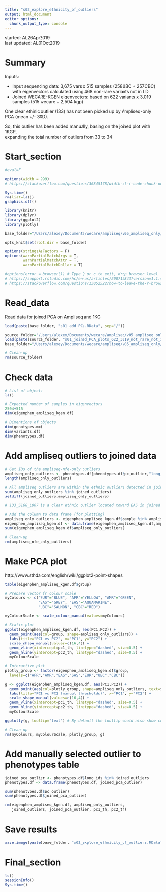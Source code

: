 ```yaml
---
title: "s02_explore_ethnicity_of_outliers"
output: html_document
editor_options: 
  chunk_output_type: console
---
```


started: AL26Apr2019  
last updated: AL01Oct2019  

# Summary  

Inputs:  

- Input sequencing data: 3,675 vars x 515 samples (258UBC + 257CBC) with eigenvectors calculated using 468 non-rare variants not in LD  
- Joined WECARE-KGEN eigenvectors: based on 622 variants x 3,019 samples (515 wecare + 2,504 kgp)  

One clear ethinic outlier (133) has not been picked up by Ampliseq-only PCA (mean +/- 3SD).  

So, this outlier has been added manually, basing on the joined plot with 1KGP,  
expanding the total number of outliers from 33 to 34  

# Start_section

<style>
pre {
  overflow-x: auto;
}
pre code {
  word-wrap: normal;
  white-space: pre;
}
</style>

```r

#eval=F

options(width = 999)
# https://stackoverflow.com/questions/36845178/width-of-r-code-chunk-output-in-rmarkdown-files-knitr-ed-to-html

```

```r

Sys.time()
rm(list=ls())
graphics.off()

library(knitr)
library(dplyr)
library(ggplot2)
library(plotly)

base_folder="/Users/alexey/Documents/wecare/ampliseq/v05_ampliseq_only/s13_ampliseq_only_PCA/s03_explore_PCA_plots_exclude_outliers"

opts_knit$set(root.dir = base_folder)

options(stringsAsFactors = F)
options(warnPartialMatchArgs = T, 
        warnPartialMatchAttr = T, 
        warnPartialMatchDollar = T)

#options(error = browser()) # Type Q or c to exit, drop browser level
# https://support.rstudio.com/hc/en-us/articles/200713843?version=1.1.456&mode=desktop
# https://stackoverflow.com/questions/13052522/how-to-leave-the-r-browser-mode-in-the-console-window/13052588 

```

# Read_data  

Read data for joined PCA on Ampliseq and 1KG  

```r

load(paste(base_folder, "s01_add_PCs.RData", sep="/"))

source_folder="/Users/alexey/Documents/wecare/ampliseq/v05_ampliseq_only/s12_joined_ampliseq_1kgp_PCA/s06_explore_joined_PCA_plots"
load(paste(source_folder, "s01_joined_PCA_plots_622_3019_not_rare_not_in_LD.RData", sep="/"))
base_folder="/Users/alexey/Documents/wecare/ampliseq/v05_ampliseq_only/s13_ampliseq_only_PCA/s03_explore_PCA_plots_exclude_outliers"

# Clean-up
rm(source_folder)

```

# Check data

```r

# List of objects
ls()

# Expected number of samples in eigenvectors
2504+515
dim(eigenphen_ampliseq_kgen.df)

# Dimentions of objects
dim(genotypes.mx)
dim(variants.df)
dim(phenotypes.df)

```

# Add ampliseq outliers to joined data

```r

# Get IDs of the ampliseq-nfe-only outliers
ampliseq_only_outliers <- phenotypes.df[phenotypes.df$pc_outlier,"long_ids"]
length(ampliseq_only_outliers)

# All ampliseq outliers are within the ethnic outliers detected in joined PCA
sum(ampliseq_only_outliers %in% joined_outliers)
setdiff(joined_outliers,ampliseq_only_outliers)

# 133_S168_L007 is a clear ethnic outlier located toward EAS in joined PCA plot  

# Add the column to data frame (for plotting)
ampliseq_only_outliers <- eigenphen_ampliseq_kgen.df$sample %in% ampliseq_only_outliers
eigenphen_ampliseq_kgen.df <- data.frame(eigenphen_ampliseq_kgen.df,ampliseq_only_outliers)
sum(eigenphen_ampliseq_kgen.df$ampliseq_only_outliers)

# Clean-up
rm(ampliseq_nfe_only_outliers)

```

# Make PCA plot

http://www.sthda.com/english/wiki/ggplot2-point-shapes  

```r

table(eigenphen_ampliseq_kgen.df$group)

# Prepare vector fr colour scale
myColours <- c("EUR"="BLUE", "AFR"="YELLOW", "AMR"="GREEN",
               "SAS"="GREY", "EAS"="AQUAMARINE", 
               "UBC"="SALMON", "CBC"="RED")

myColourScale <- scale_colour_manual(values=myColours)

# Static plot
ggplot(eigenphen_ampliseq_kgen.df, aes(PC1,PC2)) + 
  geom_point(aes(col=group, shape=ampliseq_only_outliers)) +
  labs(title="PC1 vs PC2", x="PC1", y="PC2") +
  scale_shape_manual(values=c(16,4)) +
  geom_vline(xintercept=pc1_th, linetype="dashed", size=0.5) +
  geom_hline(yintercept=pc2_th, linetype="dashed", size=0.5) +
  myColourScale

# Interactive plot
plotly_group <- factor(eigenphen_ampliseq_kgen.df$group,
  levels=c("AFR","AMR","EAS","SAS","EUR","UBC","CBC"))

g <- ggplot(eigenphen_ampliseq_kgen.df, aes(PC1,PC2)) + 
  geom_point(aes(col=plotly_group, shape=ampliseq_only_outliers, text=sample)) +
  labs(title="PC1 vs PC2 (manual thresholds)", x="PC1", y="PC2") +
  scale_shape_manual(values=c(16,4)) + 
  geom_vline(xintercept=pc1_th, linetype="dashed", size=0.5) +
  geom_hline(yintercept=pc2_th, linetype="dashed", size=0.5) +
  myColourScale 

ggplotly(g, tooltip="text") # By default the tooltip would also show coordinates 

# Clean-up
rm(myColours, myColourScale, plotly_group, g)

```

# Add manually selected outlier to phenotypes table  

```r



joined_pca_outlier <- phenotypes.df$long_ids %in% joined_outliers
phenotypes.df <- data.frame(phenotypes.df, joined_pca_outlier)

sum(phenotypes.df$pc_outlier)
sum(phenotypes.df$joined_pca_outlier)

rm(eigenphen_ampliseq_kgen.df, ampliseq_only_outliers, 
   joined_outliers, joined_pca_outlier, pc1_th, pc2_th)

```

# Save results

```r

save.image(paste(base_folder, "s02_explore_ethnicity_of_outliers.RData", sep="/"))

```

# Final_section

```r

ls()
sessionInfo()
Sys.time()

```
